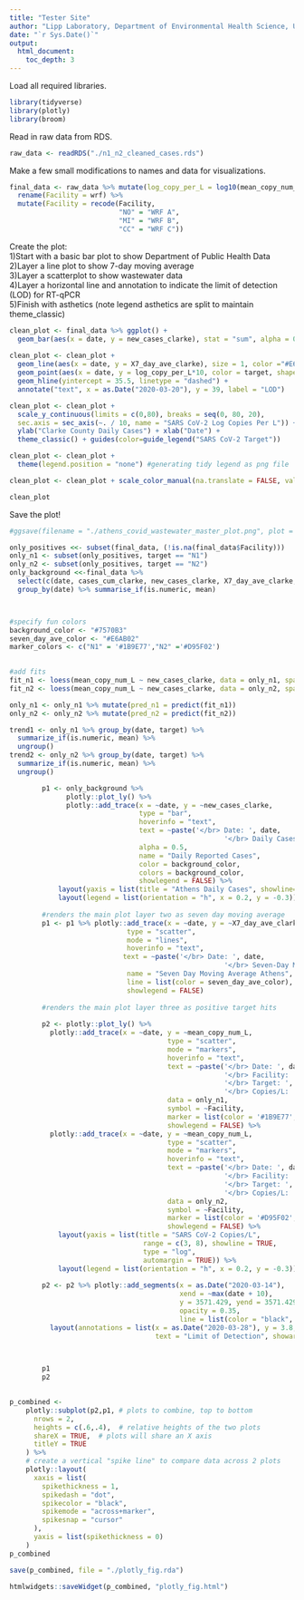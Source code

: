 ```yaml
---
title: "Tester Site"
author: "Lipp Laboratory, Department of Environmental Health Science, University of Georgia"
date: "`r Sys.Date()`"
output: 
  html_document:
    toc_depth: 3
---
```


Load all required libraries.
```r
library(tidyverse)
library(plotly)
library(broom)
```

Read in raw data from RDS.
```r
raw_data <- readRDS("./n1_n2_cleaned_cases.rds")
```

Make a few small modifications to names and data for visualizations.
```r
final_data <- raw_data %>% mutate(log_copy_per_L = log10(mean_copy_num_L)) %>%
  rename(Facility = wrf) %>%
  mutate(Facility = recode(Facility, 
                           "NO" = "WRF A",
                           "MI" = "WRF B",
                           "CC" = "WRF C"))
```

Create the plot:  
1)Start with a basic bar plot to show Department of Public Health Data  
2)Layer a line plot to show 7-day moving average  
3)Layer a scatterplot to show wastewater data  
4)Layer a horizontal line and annotation to indicate the limit of detection (LOD) for RT-qPCR  
5)Finish with asthetics (note legend asthetics are split to maintain theme_classic)  
```r
clean_plot <- final_data %>% ggplot() + 
  geom_bar(aes(x = date, y = new_cases_clarke), stat = "sum", alpha = 0.35, fill = "#7570B3", show.legend = FALSE)
  
clean_plot <- clean_plot + 
  geom_line(aes(x = date, y = X7_day_ave_clarke), size = 1, color ="#E6AB02") +           
  geom_point(aes(x = date, y = log_copy_per_L*10, color = target, shape = Facility), size = 2.5) +
  geom_hline(yintercept = 35.5, linetype = "dashed") +
  annotate("text", x = as.Date("2020-03-20"), y = 39, label = "LOD")

clean_plot <- clean_plot + 
  scale_y_continuous(limits = c(0,80), breaks = seq(0, 80, 20), 
  sec.axis = sec_axis(~. / 10, name = "SARS CoV-2 Log Copies Per L")) +
  ylab("Clarke County Daily Cases") + xlab("Date") + 
  theme_classic() + guides(color=guide_legend("SARS CoV-2 Target")) 

clean_plot <- clean_plot + 
  theme(legend.position = "none") #generating tidy legend as png file

clean_plot <- clean_plot + scale_color_manual(na.translate = FALSE, values = c("#1B9E77", "#D95F02")) + scale_shape_manual(na.translate = FALSE, values = c(1:2))

clean_plot
```

Save the plot!
```r
#ggsave(filename = "./athens_covid_wastewater_master_plot.png", plot = clean_plot)
```


```r
only_positives <<- subset(final_data, (!is.na(final_data$Facility)))
only_n1 <- subset(only_positives, target == "N1")
only_n2 <- subset(only_positives, target == "N2")
only_background <<-final_data %>% 
  select(c(date, cases_cum_clarke, new_cases_clarke, X7_day_ave_clarke, cases_per_100000_clarke)) %>%
  group_by(date) %>% summarise_if(is.numeric, mean)



#specify fun colors
background_color <- "#7570B3"
seven_day_ave_color <- "#E6AB02"
marker_colors <- c("N1" = '#1B9E77',"N2" ='#D95F02')
    
```

```r
#add fits
fit_n1 <- loess(mean_copy_num_L ~ new_cases_clarke, data = only_n1, span = 0.8)
fit_n2 <- loess(mean_copy_num_L ~ new_cases_clarke, data = only_n2, span = 0.8)

only_n1 <- only_n1 %>% mutate(pred_n1 = predict(fit_n1))
only_n2 <- only_n2 %>% mutate(pred_n2 = predict(fit_n2))
```

```r
trend1 <- only_n1 %>% group_by(date, target) %>%
  summarize_if(is.numeric, mean) %>% 
  ungroup()
trend2 <- only_n2 %>% group_by(date, target) %>%
  summarize_if(is.numeric, mean) %>%
  ungroup()
```


```r
        p1 <- only_background %>%
              plotly::plot_ly() %>%
              plotly::add_trace(x = ~date, y = ~new_cases_clarke, 
                                type = "bar", 
                                hoverinfo = "text",
                                text = ~paste('</br> Date: ', date,
                                                     '</br> Daily Cases: ', new_cases_clarke),
                                alpha = 0.5,
                                name = "Daily Reported Cases",
                                color = background_color,
                                colors = background_color,
                                showlegend = FALSE) %>%
            layout(yaxis = list(title = "Athens Daily Cases", showline=TRUE)) %>%
            layout(legend = list(orientation = "h", x = 0.2, y = -0.3))
        
        #renders the main plot layer two as seven day moving average
        p1 <- p1 %>% plotly::add_trace(x = ~date, y = ~X7_day_ave_clarke, 
                             type = "scatter",
                             mode = "lines",
                             hoverinfo = "text",
                            text = ~paste('</br> Date: ', date,
                                                     '</br> Seven-Day Moving Average: ', X7_day_ave_clarke),
                             name = "Seven Day Moving Average Athens",
                             line = list(color = seven_day_ave_color),
                             showlegend = FALSE)
        
        #renders the main plot layer three as positive target hits
        
        p2 <- plotly::plot_ly() %>%
          plotly::add_trace(x = ~date, y = ~mean_copy_num_L,
                                       type = "scatter",
                                       mode = "markers",
                                       hoverinfo = "text",
                                       text = ~paste('</br> Date: ', date,
                                                     '</br> Facility: ', Facility,
                                                     '</br> Target: ', target,
                                                     '</br> Copies/L: ', round(mean_copy_num_L, digits = 2)),
                                       data = only_n1,
                                       symbol = ~Facility,
                                       marker = list(color = '#1B9E77', size = 8, opacity = 0.65),
                                       showlegend = FALSE) %>%
          plotly::add_trace(x = ~date, y = ~mean_copy_num_L,
                                       type = "scatter",
                                       mode = "markers",
                                       hoverinfo = "text",
                                       text = ~paste('</br> Date: ', date,
                                                     '</br> Facility: ', Facility,
                                                     '</br> Target: ', target,
                                                     '</br> Copies/L: ', round(mean_copy_num_L, digits = 2)),
                                       data = only_n2,
                                       symbol = ~Facility,
                                       marker = list(color = '#D95F02', size = 8, opacity = 0.65),
                                       showlegend = FALSE) %>%
            layout(yaxis = list(title = "SARS CoV-2 Copies/L", 
                                 range = c(3, 8), showline = TRUE,
                                 type = "log",
                                 automargin = TRUE)) %>%
            layout(legend = list(orientation = "h", x = 0.2, y = -0.3))
        
        p2 <- p2 %>% plotly::add_segments(x = as.Date("2020-03-14"), 
                                          xend = ~max(date + 10), 
                                          y = 3571.429, yend = 3571.429,
                                          opacity = 0.35,
                                          line = list(color = "black", dash = "dash")) %>%
          layout(annotations = list(x = as.Date("2020-03-28"), y = 3.8, xref = "x", yref = "y", 
                                    text = "Limit of Detection", showarrow = FALSE))

        

        p1
        p2
        
```

```r
p_combined <-
    plotly::subplot(p2,p1, # plots to combine, top to bottom
      nrows = 2,
      heights = c(.6,.4),  # relative heights of the two plots
      shareX = TRUE,  # plots will share an X axis
      titleY = TRUE
    ) %>%
    # create a vertical "spike line" to compare data across 2 plots
    plotly::layout(
      xaxis = list(
        spikethickness = 1,
        spikedash = "dot",
        spikecolor = "black",
        spikemode = "across+marker",
        spikesnap = "cursor"
      ),
      yaxis = list(spikethickness = 0)
    )
p_combined
```


```r
save(p_combined, file = "./plotly_fig.rda")
```

```r
htmlwidgets::saveWidget(p_combined, "plotly_fig.html")
```


